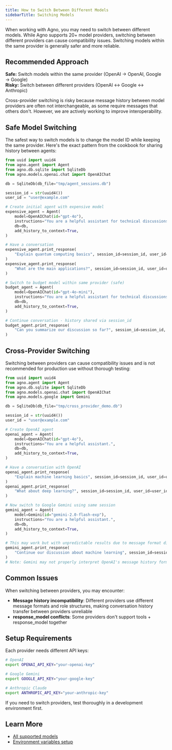 ```yaml
---
title: How to Switch Between Different Models
sidebarTitle: Switching Models
---
```


When working with Agno, you may need to switch between different models. While Agno supports 20+ model providers, switching between different providers can cause compatibility issues. Switching models within the same provider is generally safer and more reliable.

## Recommended Approach

**Safe:** Switch models within the same provider (OpenAI → OpenAI, Google → Google)  
**Risky:** Switch between different providers (OpenAI ↔ Google ↔ Anthropic)

Cross-provider switching is risky because message history between model providers are often not interchangeable, as some require messages that others don't. However, we are actively working to improve interoperability.

## Safe Model Switching

The safest way to switch models is to change the model ID while keeping the same provider. Here's the exact pattern from the cookbook for sharing history between agents:

```python
from uuid import uuid4
from agno.agent import Agent
from agno.db.sqlite import SqliteDb
from agno.models.openai.chat import OpenAIChat

db = SqliteDb(db_file="tmp/agent_sessions.db")

session_id = str(uuid4())
user_id = "user@example.com"

# Create initial agent with expensive model
expensive_agent = Agent(
    model=OpenAIChat(id="gpt-4o"),
    instructions="You are a helpful assistant for technical discussions.",
    db=db,
    add_history_to_context=True,
)

# Have a conversation
expensive_agent.print_response(
    "Explain quantum computing basics", session_id=session_id, user_id=user_id
)
expensive_agent.print_response(
    "What are the main applications?", session_id=session_id, user_id=user_id
)

# Switch to budget model within same provider (safe)
budget_agent = Agent(
    model=OpenAIChat(id="gpt-4o-mini"),
    instructions="You are a helpful assistant for technical discussions.",
    db=db,
    add_history_to_context=True,
)

# Continue conversation - history shared via session_id
budget_agent.print_response(
    "Can you summarize our discussion so far?", session_id=session_id, user_id=user_id
)
```

## Cross-Provider Switching

Switching between providers can cause compatibility issues and is not recommended for production use without thorough testing:

```python
from uuid import uuid4
from agno.agent import Agent
from agno.db.sqlite import SqliteDb
from agno.models.openai.chat import OpenAIChat
from agno.models.google import Gemini

db = SqliteDb(db_file="tmp/cross_provider_demo.db")

session_id = str(uuid4())
user_id = "user@example.com"

# Create OpenAI agent
openai_agent = Agent(
    model=OpenAIChat(id="gpt-4o"),
    instructions="You are a helpful assistant.",
    db=db,
    add_history_to_context=True,
)

# Have a conversation with OpenAI
openai_agent.print_response(
    "Explain machine learning basics", session_id=session_id, user_id=user_id
)
openai_agent.print_response(
    "What about deep learning?", session_id=session_id, user_id=user_id
)

# Now switch to Google Gemini using same session
gemini_agent = Agent(
    model=Gemini(id="gemini-2.0-flash-exp"),
    instructions="You are a helpful assistant.",
    db=db,
    add_history_to_context=True,
)

# This may work but with unpredictable results due to message format differences
gemini_agent.print_response(
    "Continue our discussion about machine learning", session_id=session_id, user_id=user_id
)
# Note: Gemini may not properly interpret OpenAI's message history format
```

## Common Issues

When switching between providers, you may encounter:

- **Message history incompatibility**: Different providers use different message formats and role structures, making conversation history transfer between providers unreliable
- **response_model conflicts**: Some providers don't support tools + response_model together

## Setup Requirements

Each provider needs different API keys:

```bash
# OpenAI
export OPENAI_API_KEY="your-openai-key"

# Google Gemini  
export GOOGLE_API_KEY="your-google-key"

# Anthropic Claude
export ANTHROPIC_API_KEY="your-anthropic-key"
```

If you need to switch providers, test thoroughly in a development environment first.

## Learn More

- [All supported models](/concepts/models/introduction)
- [Environment variables setup](/faq/environment-variables)
